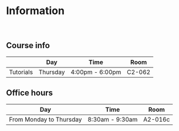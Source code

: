 # Information

<br>

## Course info

|            | Day       | Time              | Room   |
|----------- |-----------|-------------------|--------|
| Tutorials  | Thursday  | 4:00pm - 6:00pm   | C2-062 |

## Office hours

| Day       | Time              | Room   |
|-----------|-------------------|--------|
| From Monday to Thursday  | 8:30am - 9:30am   | A2-016c |

